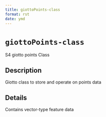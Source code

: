 ```yaml
--- 
title: giottoPoints-class 
format: rst 
date: ymd 
--- 
```

# `giottoPoints-class`

S4 giotto points Class


## Description

Giotto class to store and operate on points data


## Details

Contains vector-type feature data


